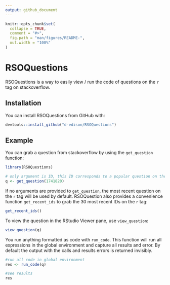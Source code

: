 ```yaml
---
output: github_document
---
```


<!-- README.md is generated from README.Rmd. Please edit that file -->

```r
knitr::opts_chunk$set(
  collapse = TRUE,
  comment = "#>",
  fig.path = "man/figures/README-",
  out.width = "100%"
)
```

# RSOQuestions

RSOQuestions is a way to easily view / run the code of questions on the `r` tag on stackoverflow.

## Installation

You can install RSOQuestions from GitHub with:

``` r
devtools::install_github("d-edison/RSOQuestions")
```

## Example

You can grab a question from stackoverflow by using the `get_question` function:

```r
library(RSOQuestions)

# only argument is ID, this ID corresponds to a popular question on the differences between <- and = for assignment
q <- get_question(1741820) 
```

If no arguments are provided to `get_question`, the most recent question on the `r` tag will be used by default. RSOQuestion also provides a convenience function `get_recent_ids` to grab the 30 most recent IDs on the `r` tag:

```r
get_recent_ids()
```

To view the question in the RStudio Viewer pane, use `view_question`:

```r
view_question(q)
```

You run anything formatted as code with `run_code`. This function will run all expressions in the global environment and capture all results and error. By default the output with the calls and results errors is returned invisibly.

```r
#run all code in global environment
res <- run_code(q) 

#see results
res
```
